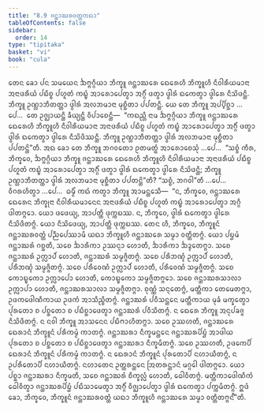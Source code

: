 ```yaml
---
title: "8.9 ᨩᨶ᩠ᨲᩣᨥᩁᩅᨲ᩠ᨲᨠᨳᩣ"
tableOfContents: false
sidebar:
  order: 14
type: "tipitaka"
basket: "vi"
book: "cula"
---
```



<DynamicBreadcrumb />

<Division number="371" book="cula">

<Paragraph number="1701" book="cula">
ᨲᩮᨶ ᨡᩮᩣ ᨸᨶ ᩈᨾᨿᩮᨶ ᨨᨻ᩠ᨻᨣ᩠ᨣᩥᨿᩣ ᨽᩥᨠ᩠ᨡᩪ ᨩᨶ᩠ᨲᩣᨥᩁᩮ ᨳᩮᩁᩮᩉᩥ ᨽᩥᨠ᩠ᨡᩪᩉᩥ ᨶᩥᩅᩤᩁᩥᨿᨾᩣᨶᩣ ᩋᨶᩣᨴᩁᩥᨿᩴ ᨸᨭᩥᨧ᩠ᨧ ᨸᩉᩪᨲᩴ ᨠᨭ᩠ᨮᩴ ᩋᩣᩁᩮᩣᨸᩮᨲ᩠ᩅᩣ ᩋᨣ᩠ᨣᩥᩴ ᨴᨲ᩠ᩅᩣ ᨴ᩠ᩅᩤᩁᩴ ᨳᨠᩮᨲ᩠ᩅᩣ ᨴ᩠ᩅᩤᩁᩮ ᨶᩥᩈᩦᨴᨶ᩠ᨲᩥ. ᨽᩥᨠ᩠ᨡᩪ ᩏᨱ᩠ᩉᩣᨽᩥᨲᨲ᩠ᨲᩣ ᨴ᩠ᩅᩤᩁᩴ ᩋᩃᨽᨾᩣᨶᩣ ᨾᩩᨧ᩠ᨨᩥᨲᩣ ᨸᨸᨲᨶ᩠ᨲᩥ. ᨿᩮ ᨲᩮ ᨽᩥᨠ᩠ᨡᩪ ᩋᨸ᩠ᨸᩥᨧ᩠ᨨᩣ …ᨸᩮ…  ᨲᩮ ᩏᨩ᩠ᨫᩣᨿᨶ᩠ᨲᩥ ᨡᩥᨿ᩠ᨿᨶ᩠ᨲᩥ ᩅᩥᨸᩣᨧᩮᨶ᩠ᨲᩥ—  “ᨠᨳᨬ᩠ᩉᩥ ᨶᩣᨾ ᨨᨻ᩠ᨻᨣ᩠ᨣᩥᨿᩣ ᨽᩥᨠ᩠ᨡᩪ ᨩᨶ᩠ᨲᩣᨥᩁᩮ ᨳᩮᩁᩮᩉᩥ ᨽᩥᨠ᩠ᨡᩪᩉᩥ ᨶᩥᩅᩤᩁᩥᨿᨾᩣᨶᩣ ᩋᨶᩣᨴᩁᩥᨿᩴ ᨸᨭᩥᨧ᩠ᨧ ᨸᩉᩪᨲᩴ ᨠᨭ᩠ᨮᩴ ᩋᩣᩁᩮᩣᨸᩮᨲ᩠ᩅᩣ ᩋᨣ᩠ᨣᩥᩴ ᨴᨲ᩠ᩅᩣ ᨴ᩠ᩅᩤᩁᩴ ᨳᨠᩮᨲ᩠ᩅᩣ ᨴ᩠ᩅᩤᩁᩮ ᨶᩥᩈᩦᨴᩥᩔᨶ᩠ᨲᩥ. ᨽᩥᨠ᩠ᨡᩪ ᩏᨱ᩠ᩉᩣᨽᩥᨲᨲ᩠ᨲᩣ ᨴ᩠ᩅᩤᩁᩴ ᩋᩃᨽᨾᩣᨶᩣ ᨾᩩᨧ᩠ᨨᩥᨲᩣ ᨸᨸᨲᨶ᩠ᨲᩦ”ᨲᩥ. ᩋᨳ ᨡᩮᩣ ᨲᩮ ᨽᩥᨠ᩠ᨡᩪ ᨽᨣᩅᨲᩮᩣ ᩑᨲᨾᨲ᩠ᨳᩴ ᩋᩣᩁᩮᩣᨧᩮᩈᩩᩴ …ᨸᩮ…  “ᩈᨧ᩠ᨧᩴ ᨠᩥᩁ, ᨽᩥᨠ᩠ᨡᩅᩮ, ᨨᨻ᩠ᨻᨣ᩠ᨣᩥᨿᩣ ᨽᩥᨠ᩠ᨡᩪ ᨩᨶ᩠ᨲᩣᨥᩁᩮ ᨳᩮᩁᩮᩉᩥ ᨽᩥᨠ᩠ᨡᩪᩉᩥ ᨶᩥᩅᩤᩁᩥᨿᨾᩣᨶᩣ ᩋᨶᩣᨴᩁᩥᨿᩴ ᨸᨭᩥᨧ᩠ᨧ ᨸᩉᩪᨲᩴ ᨠᨭ᩠ᨮᩴ ᩋᩣᩁᩮᩣᨸᩮᨲ᩠ᩅᩣ ᩋᨣ᩠ᨣᩥᩴ ᨴᨲ᩠ᩅᩣ ᨴ᩠ᩅᩤᩁᩴ ᨳᨠᩮᨲ᩠ᩅᩣ ᨴ᩠ᩅᩤᩁᩮ ᨶᩥᩈᩦᨴᨶ᩠ᨲᩥ; ᨽᩥᨠ᩠ᨡᩪ ᩏᨱ᩠ᩉᩣᨽᩥᨲᨲ᩠ᨲᩣ ᨴ᩠ᩅᩤᩁᩴ ᩋᩃᨽᨾᩣᨶᩣ ᨾᩩᨧ᩠ᨨᩥᨲᩣ ᨸᨸᨲᨶ᩠ᨲᩦ”ᨲᩥ? “ᩈᨧ᩠ᨧᩴ, ᨽᨣᩅᩤ”ᨲᩥ …ᨸᩮ…  ᩅᩥᨣᩁᩉᩥᨲ᩠ᩅᩣ …ᨸᩮ…  ᨵᨾ᩠ᨾᩥᩴ ᨠᨳᩴ ᨠᨲ᩠ᩅᩣ ᨽᩥᨠ᩠ᨡᩪ ᩋᩣᨾᨶ᩠ᨲᩮᩈᩥ—  “ᨶ, ᨽᩥᨠ᩠ᨡᩅᩮ, ᨩᨶ᩠ᨲᩣᨥᩁᩮ ᨳᩮᩁᩮᨶ ᨽᩥᨠ᩠ᨡᩩᨶᩣ ᨶᩥᩅᩤᩁᩥᨿᨾᩣᨶᩮᨶ ᩋᨶᩣᨴᩁᩥᨿᩴ ᨸᨭᩥᨧ᩠ᨧ ᨸᩉᩪᨲᩴ ᨠᨭ᩠ᨮᩴ ᩋᩣᩁᩮᩣᨸᩮᨲ᩠ᩅᩣ ᩋᨣ᩠ᨣᩥ ᨴᩤᨲᨻ᩠ᨻᩮᩣ. ᨿᩮᩣ ᨴᨴᩮᨿ᩠ᨿ, ᩋᩣᨸᨲ᩠ᨲᩥ ᨴᩩᨠ᩠ᨠᨭᩔ. ᨶ, ᨽᩥᨠ᩠ᨡᩅᩮ, ᨴ᩠ᩅᩤᩁᩴ ᨳᨠᩮᨲ᩠ᩅᩣ ᨴ᩠ᩅᩤᩁᩮ ᨶᩥᩈᩦᨴᩥᨲᨻ᩠ᨻᩴ. ᨿᩮᩣ ᨶᩥᩈᩦᨴᩮᨿ᩠ᨿ, ᩋᩣᨸᨲ᩠ᨲᩥ ᨴᩩᨠ᩠ᨠᨭᩔ.
</Paragraph>

</Division>
<Division number="372" book="cula">

<Paragraph number="1702" book="cula">
ᨲᩮᨶ ᩉᩥ, ᨽᩥᨠ᩠ᨡᩅᩮ, ᨽᩥᨠ᩠ᨡᩪᨶᩴ ᨩᨶ᩠ᨲᩣᨥᩁᩅᨲ᩠ᨲᩴ ᨸᨬ᩠ᨬᨸᩮᩔᩣᨾᩥ ᨿᨳᩣ ᨽᩥᨠ᩠ᨡᩪᩉᩥ ᨩᨶ᩠ᨲᩣᨥᩁᩮ ᩈᨾ᩠ᨾᩣ ᩅᨲ᩠ᨲᩥᨲᨻ᩠ᨻᩴ. ᨿᩮᩣ ᨸᨮᨾᩴ ᨩᨶ᩠ᨲᩣᨥᩁᩴ ᨣᨧ᩠ᨨᨲᩥ, ᩈᨧᩮ ᨨᩣᩁᩥᨠᩣ ᩏᩔᨶ᩠ᨶᩣ ᩉᩮᩣᨲᩥ, ᨨᩣᩁᩥᨠᩣ ᨨᨯ᩠ᨯᩮᨲᨻ᩠ᨻᩣ. ᩈᨧᩮ ᨩᨶ᩠ᨲᩣᨥᩁᩴ ᩏᨠᩖᩣᨸᩴ ᩉᩮᩣᨲᩥ, ᨩᨶ᩠ᨲᩣᨥᩁᩴ ᩈᨾ᩠ᨾᨩ᩠ᨩᩥᨲᨻ᩠ᨻᩴ. ᩈᨧᩮ ᨸᩁᩥᨽᨱ᩠ᨯᩴ ᩏᨠᩖᩣᨸᩴ ᩉᩮᩣᨲᩥ, ᨸᩁᩥᨽᨱ᩠ᨯᩴ ᩈᨾ᩠ᨾᨩ᩠ᨩᩥᨲᨻ᩠ᨻᩴ. ᩈᨧᩮ ᨸᩁᩥᩅᩮᨱᩴ ᩏᨠᩖᩣᨸᩴ ᩉᩮᩣᨲᩥ, ᨸᩁᩥᩅᩮᨱᩴ ᩈᨾ᩠ᨾᨩ᩠ᨩᩥᨲᨻ᩠ᨻᩴ. ᩈᨧᩮ ᨠᩮᩣᨭ᩠ᨮᨠᩮᩣ ᩏᨠᩖᩣᨸᩮᩣ ᩉᩮᩣᨲᩥ, ᨠᩮᩣᨭ᩠ᨮᨠᩮᩣ ᩈᨾ᩠ᨾᨩ᩠ᨩᩥᨲᨻ᩠ᨻᩮᩣ. ᩈᨧᩮ ᨩᨶ᩠ᨲᩣᨥᩁᩈᩣᩃᩣ ᩏᨠᩖᩣᨸᩣ ᩉᩮᩣᨲᩥ, ᨩᨶ᩠ᨲᩣᨥᩁᩈᩣᩃᩣ ᩈᨾ᩠ᨾᨩ᩠ᨩᩥᨲᨻ᩠ᨻᩣ.
</Paragraph>

<Paragraph number="1703" book="cula">
ᨧᩩᨱ᩠ᨱᩴ ᩈᨶ᩠ᨶᩮᨲᨻ᩠ᨻᩴ, ᨾᨲ᩠ᨲᩥᨠᩣ ᨲᩮᨾᩮᨲᨻ᩠ᨻᩣ, ᩏᨴᨠᨴᩮᩤᨱᩥᨠᩣᨿ ᩏᨴᨠᩴ ᩋᩣᩈᩥᨬ᩠ᨧᩥᨲᨻ᩠ᨻᩴ. ᨩᨶ᩠ᨲᩣᨥᩁᩴ ᨸᩅᩥᩈᨶ᩠ᨲᩮᨶ ᨾᨲ᩠ᨲᩥᨠᩣᨿ ᨾᩩᨡᩴ ᨾᨠ᩠ᨡᩮᨲ᩠ᩅᩣ ᨸᩩᩁᨲᩮᩣ ᨧ ᨸᨧ᩠ᨨᨲᩮᩣ ᨧ ᨸᨭᩥᨧ᩠ᨨᩣᨴᩮᨲ᩠ᩅᩣ ᨩᨶ᩠ᨲᩣᨥᩁᩴ ᨸᩅᩥᩈᩥᨲᨻ᩠ᨻᩴ. ᨶ ᨳᩮᩁᩮ ᨽᩥᨠ᩠ᨡᩪ ᩋᨶᩩᨸᨡᨩ᩠ᨩ ᨶᩥᩈᩦᨴᩥᨲᨻ᩠ᨻᩴ. ᨶ ᨶᩅᩤ ᨽᩥᨠ᩠ᨡᩪ ᩋᩣᩈᨶᩮᨶ ᨸᨭᩥᨻᩣᩉᩥᨲᨻ᩠ᨻᩣ. ᩈᨧᩮ ᩏᩔᩉᨲᩥ, ᨩᨶ᩠ᨲᩣᨥᩁᩮ ᨳᩮᩁᩣᨶᩴ ᨽᩥᨠ᩠ᨡᩪᨶᩴ ᨸᩁᩥᨠᨾ᩠ᨾᩴ ᨠᩣᨲᨻ᩠ᨻᩴ. ᨩᨶ᩠ᨲᩣᨥᩁᩣ ᨶᩥᨠ᩠ᨡᨾᨶ᩠ᨲᩮᨶ ᨩᨶ᩠ᨲᩣᨥᩁᨸᩦᨮᩴ ᩋᩣᨴᩤᨿ ᨸᩩᩁᨲᩮᩣ ᨧ ᨸᨧ᩠ᨨᨲᩮᩣ ᨧ ᨸᨭᩥᨧ᩠ᨨᩣᨴᩮᨲ᩠ᩅᩣ ᨩᨶ᩠ᨲᩣᨥᩁᩣ ᨶᩥᨠ᩠ᨡᨾᩥᨲᨻ᩠ᨻᩴ. ᩈᨧᩮ ᩏᩔᩉᨲᩥ, ᩏᨴᨠᩮᨸᩥ ᨳᩮᩁᩣᨶᩴ ᨽᩥᨠ᩠ᨡᩪᨶᩴ ᨸᩁᩥᨠᨾ᩠ᨾᩴ ᨠᩣᨲᨻ᩠ᨻᩴ. ᨶ ᨳᩮᩁᩣᨶᩴ ᨽᩥᨠ᩠ᨡᩪᨶᩴ ᨸᩩᩁᨲᩮᩣᨸᩥ ᨶᩉᩣᨿᩥᨲᨻ᩠ᨻᩴ, ᨶ ᩏᨸᩁᩥᨲᩮᩣᨸᩥ ᨶᩉᩣᨿᩥᨲᨻ᩠ᨻᩴ. ᨶᩉᩣᨲᩮᨶ ᩏᨲ᩠ᨲᩁᨶ᩠ᨲᩮᨶ ᩒᨲᩁᨶ᩠ᨲᩣᨶᩴ ᨾᨣ᩠ᨣᩮᩤ ᨴᩤᨲᨻ᩠ᨻᩮᩣ. ᨿᩮᩣ ᨸᨧ᩠ᨨᩣ ᨩᨶ᩠ᨲᩣᨥᩁᩣ ᨶᩥᨠ᩠ᨡᨾᨲᩥ, ᩈᨧᩮ ᨩᨶ᩠ᨲᩣᨥᩁᩴ ᨧᩥᨠ᩠ᨡᩃᩖᩴ ᩉᩮᩣᨲᩥ, ᨵᩮᩤᩅᩥᨲᨻ᩠ᨻᩴ. ᨾᨲ᩠ᨲᩥᨠᩣᨴᩮᩤᨱᩥᨠᩴ ᨵᩮᩤᩅᩥᨲ᩠ᩅᩣ ᨩᨶ᩠ᨲᩣᨥᩁᨸᩦᨮᩴ ᨸᨭᩥᩈᩣᨾᩮᨲ᩠ᩅᩣ ᩋᨣ᩠ᨣᩥᩴ ᩅᩥᨩ᩠ᨫᩣᨸᩮᨲ᩠ᩅᩣ ᨴ᩠ᩅᩤᩁᩴ ᨳᨠᩮᨲ᩠ᩅᩣ ᨸᨠ᩠ᨠᨾᩥᨲᨻ᩠ᨻᩴ. ᩍᨴᩴ ᨡᩮᩣ, ᨽᩥᨠ᩠ᨡᩅᩮ, ᨽᩥᨠ᩠ᨡᩪᨶᩴ ᨩᨶ᩠ᨲᩣᨥᩁᩅᨲ᩠ᨲᩴ ᨿᨳᩣ ᨽᩥᨠ᩠ᨡᩪᩉᩥ ᨩᨶ᩠ᨲᩣᨥᩁᩮ ᩈᨾ᩠ᨾᩣ ᩅᨲ᩠ᨲᩥᨲᨻ᩠ᨻᨶ᩺”ᨲᩥ.
</Paragraph>
</Division>